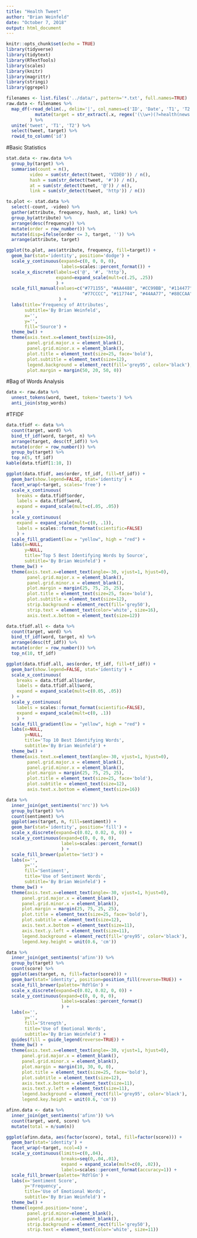 ```yaml
---
title: "Health Tweet"
author: "Brian Weinfeld"
date: "October 7, 2018"
output: html_document
---
```


```r
knitr::opts_chunk$set(echo = TRUE)
library(tidyverse)
library(tidytext)
library(RTextTools)
library(scales)
library(knitr)
library(magrittr)
library(stringi)
library(ggrepel)
```

```r
filenames <- list.files('../data/', pattern='*.txt', full.names=TRUE)
raw.data <- filenames %>%
  map_df(~read_delim(., delim='|', col_names=c('ID', 'Date', 'T1', 'T2'), quote='*', col_types='cccc', locale=locale(encoding='ISO-8859-1')) %>%
           mutate(target = str_extract(.x, regex('(\\w+)(?=health(news|care)?\\.txt)', ignore.case=TRUE)))
         ) %>%
  unite('tweet', 'T1', 'T2') %>%
  select(tweet, target) %>%
  rowid_to_column('id') 
```

#Basic Statistics

```r
stat.data <- raw.data %>%
  group_by(target) %>%
  summarise(count = n(),
         video = sum(str_detect(tweet, 'VIDEO')) / n(),
         hash = sum(str_detect(tweet, '#')) / n(),
         at = sum(str_detect(tweet, '@')) / n(),
         link = sum(str_detect(tweet, 'http')) / n())
```

```r
to.plot <- stat.data %>%
  select(-count, -video) %>%
  gather(attribute, frequency, hash, at, link) %>%
  group_by(attribute) %>%
  arrange(desc(frequency)) %>%
  mutate(order = row_number()) %>%
  mutate(disp=ifelse(order <= 3, target, '')) %>%
  arrange(attribute, target)
```

```r
ggplot(to.plot, aes(attribute, frequency, fill=target)) +
  geom_bar(stat='identity', position='dodge') +
  scale_y_continuous(expand=c(0, 0, 0, 0),
                     labels=scales::percent_format()) +
  scale_x_discrete(labels=c('@', '#', 'http'), 
                   expand=expand_scale(mult=c(.25, .25))
                   ) +
  scale_fill_manual(values=c("#771155", "#AA4488", "#CC99BB", "#114477", "#4477AA", "#77AADD", "#117777", "#44AAAA", 
                             "#77CCCC", "#117744", "#44AA77", "#88CCAA", "#777711",  "#AAAA44", "#DDDD77", "#774411")
                    ) +
  labs(title='Frequency of Attributes',
       subtitle='By Brian Weinfeld',
       x='',
       y='',
       fill='Source') +
  theme_bw() +
  theme(axis.text.x=element_text(size=16),
        panel.grid.major.x = element_blank(),
        panel.grid.minor.x = element_blank(),
        plot.title = element_text(size=25, face='bold'),
        plot.subtitle = element_text(size=12),
        legend.background = element_rect(fill='grey95', color='black'),
        plot.margin = margin(50, 20, 50, 0))
```

#Bag of Words Analysis

```r
data <- raw.data %>%
  unnest_tokens(word, tweet, token='tweets') %>%
  anti_join(stop_words)
```

#TFIDF

```r
data.tfidf <- data %>%
  count(target, word) %>%
  bind_tf_idf(word, target, n) %>%
  arrange(target, desc(tf_idf)) %>%
  mutate(order = row_number()) %>%
  group_by(target) %>%
  top_n(5, tf_idf)
kable(data.tfidf[1:10, ])
```

```r
ggplot(data.tfidf, aes(order, tf_idf, fill=tf_idf)) +
  geom_bar(show.legend=FALSE, stat='identity') +
  facet_wrap(~target, scales='free') +
  scale_x_continuous(
    breaks = data.tfidf$order,
    labels = data.tfidf$word,
    expand = expand_scale(mult=c(.05, .05))
  ) +
  scale_y_continuous(
    expand = expand_scale(mult=c(0, .1)),
    labels = scales::format_format(scientific=FALSE)
    ) +
  scale_fill_gradient(low = "yellow", high = "red") +
  labs(x=NULL,
       y=NULL,
       title='Top 5 Best Identifying Words by Source',
       subtitle='By Brian Weinfeld') +
  theme_bw() + 
  theme(axis.text.x=element_text(angle=-30, vjust=1, hjust=0),
        panel.grid.major.x = element_blank(),
        panel.grid.minor.x = element_blank(),
        plot.margin = margin(25, 75, 25, 25),
        plot.title = element_text(size=25, face='bold'),
        plot.subtitle = element_text(size=12),
        strip.background = element_rect(fill='grey50'),
        strip.text = element_text(color='white', size=16),
        axis.text.x.bottom = element_text(size=12))
```

```r
data.tfidf.all <- data %>%
  count(target, word) %>%
  bind_tf_idf(word, target, n) %>%
  arrange(desc(tf_idf)) %>%
  mutate(order = row_number()) %>%
  top_n(10, tf_idf)
```

```r
ggplot(data.tfidf.all, aes(order, tf_idf, fill=tf_idf)) +
  geom_bar(show.legend=FALSE, stat='identity') +
  scale_x_continuous(
    breaks = data.tfidf.all$order,
    labels = data.tfidf.all$word,
    expand = expand_scale(mult=c(0.05, .05))
  ) +
  scale_y_continuous(
    labels = scales::format_format(scientific=FALSE),
    expand = expand_scale(mult=c(0, .1))
    ) +
  scale_fill_gradient(low = "yellow", high = "red") +
  labs(x=NULL,
       y=NULL,
       title='Top 10 Best Identifying Words',
       subtitle='By Brian Weinfeld') +
  theme_bw() + 
  theme(axis.text.x=element_text(angle=-30, vjust=1, hjust=0),
        panel.grid.major.x = element_blank(),
        panel.grid.minor.x = element_blank(),
        plot.margin = margin(25, 75, 25, 25),
        plot.title = element_text(size=25, face='bold'),
        plot.subtitle = element_text(size=12),
        axis.text.x.bottom = element_text(size=16))
```

```r
data %>%
  inner_join(get_sentiments('nrc')) %>%
  group_by(target) %>%
  count(sentiment) %>%
  ggplot(aes(target, n, fill=sentiment)) +
  geom_bar(stat='identity', position='fill') +
  scale_x_discrete(expand=c(0.02, 0.02, 0, 0)) +
  scale_y_continuous(expand=c(0, 0, 0, 0),
                     labels=scales::percent_format()
                     ) +
  scale_fill_brewer(palette='Set3') +
  labs(x='',
       y='',
       fill='Sentiment',
       title='Use of Sentiment Words',
       subtitle='By Brian Weinfeld') +
  theme_bw() +
  theme(axis.text.x=element_text(angle=-30, vjust=1, hjust=0),
      panel.grid.major.x = element_blank(),
      panel.grid.minor.x = element_blank(),
      plot.margin = margin(25, 75, 25, 25),
      plot.title = element_text(size=25, face='bold'),
      plot.subtitle = element_text(size=12),
      axis.text.x.bottom = element_text(size=11),
      axis.text.y.left = element_text(size=11),
      legend.background = element_rect(fill='grey95', color='black'),
      legend.key.height = unit(0.6, 'cm'))
```

```r
data %>%
  inner_join(get_sentiments('afinn')) %>%
  group_by(target) %>%
  count(score) %>%
  ggplot(aes(target, n, fill=factor(score))) +
  geom_bar(stat='identity', position=position_fill(reverse=TRUE)) +
  scale_fill_brewer(palette='RdYlGn') +
  scale_x_discrete(expand=c(0.02, 0.02, 0, 0)) +
  scale_y_continuous(expand=c(0, 0, 0, 0),
                     labels=scales::percent_format()
                     ) +
  labs(x='',
       y='',
       fill='Strength',
       title='Use of Emotional Words',
       subtitle='By Brian Weinfeld') +
  guides(fill = guide_legend(reverse=TRUE)) +
  theme_bw() +
  theme(axis.text.x=element_text(angle=-30, vjust=1, hjust=0),
      panel.grid.major.x = element_blank(),
      panel.grid.minor.x = element_blank(),
      plot.margin = margin(10, 30, 0, 0),
      plot.title = element_text(size=25, face='bold'),
      plot.subtitle = element_text(size=12),
      axis.text.x.bottom = element_text(size=11),
      axis.text.y.left = element_text(size=11),
      legend.background = element_rect(fill='grey95', color='black'),
      legend.key.height = unit(0.6, 'cm'))
```

```r
afinn.data <- data %>%
  inner_join(get_sentiments('afinn')) %>%
  count(target, word, score) %>%
  mutate(total = n/sum(n))
```

```r
ggplot(afinn.data, aes(factor(score), total, fill=factor(score))) +
  geom_bar(stat='identity') +
  facet_wrap(~target, ncol=4) +
  scale_y_continuous(limits=c(0,.04), 
                     breaks=seq(0,.04,.01), 
                     expand = expand_scale(mult=c(0, .02)), 
                     labels=scales::percent_format(accuracy=1)) +
  scale_fill_brewer(palette='RdYlGn') + 
  labs(x='Sentiment Score',
       y='Frequency',
       title='Use of Emotional Words',
       subtitle='By Brian Weinfeld') +
  theme_bw() + 
  theme(legend.position='none',
        panel.grid.minor=element_blank(),
        panel.grid.major.x=element_blank(),
        strip.background = element_rect(fill='grey50'),
        strip.text = element_text(color='white', size=11))
```
